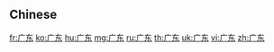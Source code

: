{{also|廣東}}
==Chinese==
{{zh-see|廣東}}

[[fr:广东]]
[[ko:广东]]
[[hu:广东]]
[[mg:广东]]
[[ru:广东]]
[[th:广东]]
[[uk:广东]]
[[vi:广东]]
[[zh:广东]]